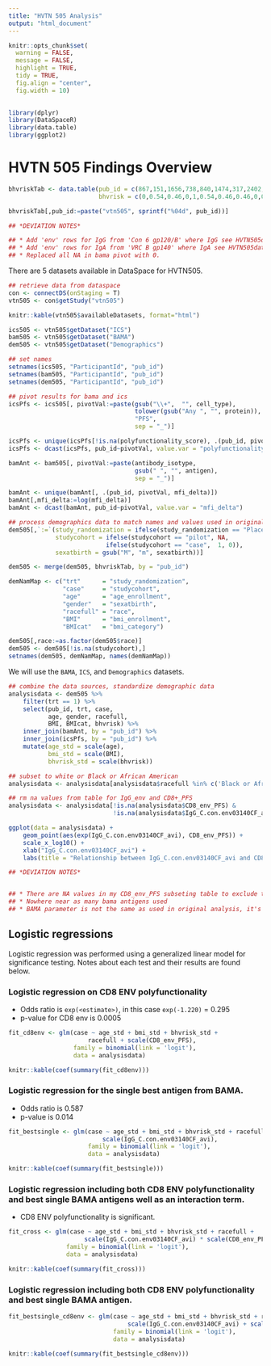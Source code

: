 ```yaml
---
title: "HVTN 505 Analysis"
output: "html_document"
---
```


<link rel="stylesheet" type="text/css" href="../../_webdav/CAVD/@files/CAVD-DataSpace-Reports/dependencies/css/RReport_condensed.css">

```r

knitr::opts_chunk$set(
  warning = FALSE,
  message = FALSE,
  highlight = TRUE,
  tidy = TRUE,
  fig.align = "center",
  fig.width = 10)
 
```

```r

library(dplyr)
library(DataSpaceR)
library(data.table)
library(ggplot2)

```

# HVTN 505 Findings Overview

```r

bhvriskTab <- data.table(pub_id = c(867,151,1656,738,840,1474,317,2402,1002,535,1264,373,85,71,1318,1270,56,2483,1982,1589,1757,873,1081,1776,986,947,2138,1962,1062,721,1495,1275,78,491,1958,695,2336,806,256,2128,1179,204,1497,2215,1737,1349,1203,599,1614,92,832,1779,1051,2021,3,172,1845,888,1713,592,2227,11,1321,1174,1098,86,1198,1190,2123,1746,1292,65,160,2014,821,1716,1152,1793,19,1289,1587,2398,2096,1820,676,1119,327,94,192,554,520,1899,2434,467,1968,416,212,1481,60,1392,997,1854,428,2420,1786,199,102,1181,1677,2193,505,927,722,1230,588,422,962,828,1143,1937,1994,1061,93,234,635,816,926,217,1931,2217,2178,162,532,723,1144,1231,920,1725,1630,1569,1278,1919,1083,2389,2500,128,1900,188,1531,2499,628,2157,989,12,1227,774,1730,786,1309,716,1599,8,1413,1763,390,1913,458,713,724,1281,1422,1165,2358,1063,33,320,154,144,1576,247,2474,2243,2501,1404,1709,2272,122,1993,1276,1370,2109,829,396,907,2257,1477,1783,228,1097,1877,1561,420,372,2114,280,933,772,1652,1361,239,1795,443,896,1948,1675,998,332,2153,1012,90,1168,447,2040,358,645,590,966,1037,1295,2407,1949,1371,751,432,379,206,1358,1226),
                         bhvrisk = c(0,0.54,0.46,0,1,0.54,0.46,0.46,0,0,0.46,1,1,1,1,0.46,0,0.54,0.54,0.54,0.54,0.46,0.46,0.46,0.46,0,0.54,0.54,0,1,1,1,0,1,0,0.54,0.46,0.54,0.46,1,1,0.46,0.46,0,1,0,0.46,0.54,0.54,0.54,0.54,0.54,0,0.46,0.54,0.54,0,0.46,0.46,0.54,1,1,0.54,0.54,1,0.46,0.46,0,0.46,0.46,0.54,0,0.46,1,1,0,0.54,0.46,1,0,1,0.54,0,0,1,1,0,0,0.54,1,0,0.54,0.46,0.54,0,1,1,0,0.54,0,1,0.46,0,0,1,0,0.46,1,1,1,0.46,0,0,0,1,0.46,0.46,0.46,0.54,1,0,0,0.46,0,0,0,0.46,0.54,0,0.46,0.54,0.54,0.54,0,0.46,0.46,0,1,0.46,1,0.54,0.46,0.54,0,0,0.54,0,1,0.54,1,0.46,0.54,0.46,0.46,0,0,0.54,0,0,0,0.54,0,0.46,0,1,1,0.46,1,1,0.46,0,0,0,1,1,0,0.46,1,0.46,0,1,0,1,0.54,0.46,1,0.46,0.46,0.46,0,1,0,0.46,0,0,1,0,0,0.46,0.54,1,0,0,1,0,1,0.54,1,0,0,0.46,1,0.54,0.46,0,0,0.46,0,1,1,1,0,0,0,1,0.46,0.54,0,1,0,1,1,0,0,0,0,0,0))

bhvriskTab[,pub_id:=paste("vtn505", sprintf("%04d", pub_id))]

```

```r

## *DEVIATION NOTES*

## * Add 'env' rows for IgG from 'Con 6 gp120/B' where IgG see HVTN505dataDocumentationTcells...docx on Atlas.
## * Add 'env' rows for IgA from 'VRC B gp140' where IgA see HVTN505dataDocumentationTcells...docx on Atlas.
## * Replaced all NA in bama pivot with 0.

```

There are 5 datasets available in DataSpace for HVTN505.

```r

## retrieve data from dataspace
con <- connectDS(onStaging = T)
vtn505 <- con$getStudy("vtn505")

knitr::kable(vtn505$availableDatasets, format="html")

```

```r

ics505 <- vtn505$getDataset("ICS")
bam505 <- vtn505$getDataset("BAMA")
dem505 <- vtn505$getDataset("Demographics")

## set names
setnames(ics505, "ParticipantId", "pub_id")
setnames(bam505, "ParticipantId", "pub_id")
setnames(dem505, "ParticipantId", "pub_id")

## pivot results for bama and ics
icsPfs <- ics505[, pivotVal:=paste(gsub("\\+",  "", cell_type),
                                   tolower(gsub("Any ", "", protein)),
                                   "PFS",
                                   sep = "_")]

icsPfs <- unique(icsPfs[!is.na(polyfunctionality_score), .(pub_id, pivotVal, polyfunctionality_score)])
icsPfs <- dcast(icsPfs, pub_id~pivotVal, value.var = "polyfunctionality_score")

bamAnt <- bam505[, pivotVal:=paste(antibody_isotype,
                                   gsub(" ", "", antigen),
                                   sep = "_")]

bamAnt <- unique(bamAnt[, .(pub_id, pivotVal, mfi_delta)])
bamAnt[,mfi_delta:=log(mfi_delta)]
bamAnt <- dcast(bamAnt, pub_id~pivotVal, value.var = "mfi_delta")

## process demographics data to match names and values used in original analysis
dem505[,`:=`(study_randomization = ifelse(study_randomization == "Placebo/Control", 0, 1),
             studycohort = ifelse(studycohort == "pilot", NA,
                           ifelse(studycohort == "case",  1, 0)),
             sexatbirth = gsub("M", "m", sexatbirth))]

dem505 <- merge(dem505, bhvriskTab, by = "pub_id")

demNamMap <- c("trt"      = "study_randomization",
               "case"     = "studycohort",
               "age"      = "age_enrollment",
               "gender"   = "sexatbirth",
               "racefull" = "race",
               "BMI"      = "bmi_enrollment",
               "BMIcat"   = "bmi_category")

dem505[,race:=as.factor(dem505$race)]
dem505 <- dem505[!is.na(studycohort),]
setnames(dem505, demNamMap, names(demNamMap))

```

We will use the `BAMA`, `ICS`, and `Demographics` datasets.

```r

## combine the data sources, standardize demographic data
analysisdata <- dem505 %>%
    filter(trt == 1) %>%
    select(pub_id, trt, case,
           age, gender, racefull,
           BMI, BMIcat, bhvrisk) %>%
    inner_join(bamAnt, by = "pub_id") %>%
    inner_join(icsPfs, by = "pub_id") %>%
    mutate(age_std = scale(age),
           bmi_std = scale(BMI),
           bhvrisk_std = scale(bhvrisk))

## subset to white or Black or African American
analysisdata <- analysisdata[analysisdata$racefull %in% c('Black or African American', 'White'),]

## rm na values from table for IgG_env and CD8+_PFS
analysisdata <- analysisdata[!is.na(analysisdata$CD8_env_PFS) &
                             !is.na(analysisdata$IgG_C.con.env03140CF_avi),]

```

```r

ggplot(data = analysisdata) +
    geom_point(aes(exp(IgG_C.con.env03140CF_avi), CD8_env_PFS)) +
    scale_x_log10() + 
    xlab("IgG_C.con.env03140CF_avi") +
    labs(title = "Relationship between IgG_C.con.env03140CF_avi and CD8_env_PFS")

```

```r

## *DEVIATION NOTES*


## * There are NA values in my CD8_env_PFS subseting table to exclude those records.
## * Nowhere near as many bama antigens used
## * BAMA parameter is not the same as used in original analysis, it's a different value than `mfi_blank`, log transforming `mfi_blank`

```

## Logistic regressions

Logistic regression was performed using a generalized linear model for significance testing. Notes about each test and their results are found below.

### Logistic regression on CD8 ENV polyfunctionality

* Odds ratio is `exp(<estimate>)`, in this case `exp(-1.220)` = 0.295
* p-value for CD8 env is 0.0005

```r

fit_cd8env <- glm(case ~ age_std + bmi_std + bhvrisk_std +
                      racefull + scale(CD8_env_PFS),
                  family = binomial(link = 'logit'),
                  data = analysisdata)

knitr::kable(coef(summary(fit_cd8env)))

```

### Logistic regression for the single best antigen from BAMA.

* Odds ratio is 0.587
* p-value is 0.014

```r

fit_bestsingle <- glm(case ~ age_std + bmi_std + bhvrisk_std + racefull +
                          scale(IgG_C.con.env03140CF_avi),
                      family = binomial(link = 'logit'),
                      data = analysisdata)

knitr::kable(coef(summary(fit_bestsingle)))

```

### Logistic regression including both CD8 ENV polyfunctionality and best single BAMA antigens well as an interaction term.

* CD8 ENV polyfunctionality is significant.

```r

fit_cross <- glm(case ~ age_std + bmi_std + bhvrisk_std + racefull +
                     scale(IgG_C.con.env03140CF_avi) * scale(CD8_env_PFS),
                family = binomial(link = 'logit'),
                data = analysisdata)

knitr::kable(coef(summary(fit_cross)))

```

### Logistic regression including both CD8 ENV polyfunctionality and best single BAMA antigen.

```r

fit_bestsingle_cd8env <- glm(case ~ age_std + bmi_std + bhvrisk_std + racefull + 
                                 scale(IgG_C.con.env03140CF_avi) + scale(CD8_env_PFS),
                             family = binomial(link = 'logit'),
                             data = analysisdata)

knitr::kable(coef(summary(fit_bestsingle_cd8env)))

```

